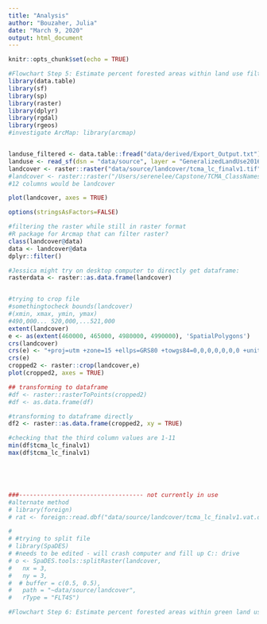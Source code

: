 ```yaml
---
title: "Analysis"
author: "Bouzaher, Julia"
date: "March 9, 2020"
output: html_document
---
```


```r
knitr::opts_chunk$set(echo = TRUE)
```

```r
#Flowchart Step 5: Estimate percent forested areas within land use filtered in Step 2
library(data.table)
library(sf)
library(sp)
library(raster)
library(dplyr)
library(rgdal)
library(rgeos)
#investigate ArcMap: library(arcmap)


landuse_filtered <- data.table::fread("data/derived/Export_Output.txt")
landuse <- read_sf(dsn = "data/source", layer = "GeneralizedLandUse2016")
landcover <- raster::raster("data/source/landcover/tcma_lc_finalv1.tif", RAT = TRUE) #Julias load
#landcover <- raster::raster("/Users/serenelee/Capstone/TCMA_ClassNames_Updated/tcma_lc_finalv1.tif")#Serene
#12 columns would be landcover

plot(landcover, axes = TRUE)

options(stringsAsFactors=FALSE)

#filtering the raster while still in raster format
#R package for Arcmap that can filter raster?
class(landcover@data)
data <- landcover@data
dplyr::filter()

#Jessica might try on desktop computer to directly get dataframe:
rasterdata <- raster::as.data.frame(landcover)


#trying to crop file
#somethingtocheck bounds(landcover)
#(xmin, xmax, ymin, ymax)
#490,000... 520,000,...521,000
extent(landcover)
e <- as(extent(460000, 465000, 4980000, 4990000), 'SpatialPolygons')
crs(landcover)
crs(e) <- "+proj=utm +zone=15 +ellps=GRS80 +towgs84=0,0,0,0,0,0,0 +units=m +no_defs"
crs(e)
cropped2 <- raster::crop(landcover,e)
plot(cropped2, axes = TRUE)

## transforming to dataframe
#df <- raster::rasterToPoints(cropped2)
#df <- as.data.frame(df)

#transforming to dataframe directly
df2 <- raster::as.data.frame(cropped2, xy = TRUE)

#checking that the third column values are 1-11
min(df$tcma_lc_finalv1)
max(df$tcma_lc_finalv1)





###----------------------------------- not currently in use
#alternate method
# library(foreign)
# rat <- foreign::read.dbf("data/source/landcover/tcma_lc_finalv1.vat.dbf")

# 
# #trying to split file
# library(SpaDES)
# #needs to be edited - will crash computer and fill up C:: drive
# o <- SpaDES.tools::splitRaster(landcover,
#   nx = 3,
#   ny = 3,
#  # buffer = c(0.5, 0.5),
#   path = "~data/source/landcover",
#   rType = "FLT4S")
```  


```r
#Flowchart Step 6: Estimate percent forested areas within green land use filtered in Step 2


```